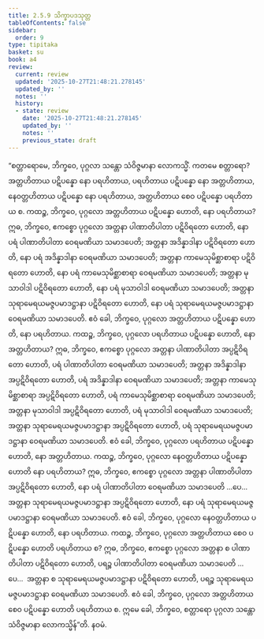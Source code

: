 ```yaml
---
title: 2.5.9 သိက္ခာပဒသုတ္တ
tableOfContents: false
sidebar:
  order: 9
type: tipitaka
basket: su
book: a4
review:
  current: review
  updated: '2025-10-27T21:48:21.278145'
  updated_by: ''
  notes: ''
  history:
  - state: review
    date: '2025-10-27T21:48:21.278145'
    updated_by: ''
    notes: ''
    previous_state: draft
---
```



<ReviewStatus review={frontmatter.review} showDetails={true} />

<HypothesisAnnotation frontmatter={frontmatter} />

<DynamicBreadcrumb />

<Division number="99" book="a4" e="ch" v="15" p="411">

<Paragraph number="657" book="a4">
“စတ္တာရောမေ, ဘိက္ခဝေ, ပုဂ္ဂလာ သန္တော သံဝိဇ္ဇမာနာ လောကသ္မိံ. ကတမေ စတ္တာရော? အတ္တဟိတာယ ပဋိပန္နော နော ပရဟိတာယ, ပရဟိတာယ ပဋိပန္နော နော အတ္တဟိတာယ, နေဝတ္တဟိတာယ ပဋိပန္နော နော ပရဟိတာယ, အတ္တဟိတာယ စေဝ ပဋိပန္နော ပရဟိတာယ စ.
</Paragraph>

<Paragraph number="658" book="a4">
ကထဉ္စ, ဘိက္ခဝေ, ပုဂ္ဂလော အတ္တဟိတာယ ပဋိပန္နော ဟောတိ, နော ပရဟိတာယ? ဣဓ, ဘိက္ခဝေ, ဧကစ္စော ပုဂ္ဂလော အတ္တနာ ပါဏာတိပါတာ ပဋိဝိရတော ဟောတိ, နော ပရံ ပါဏာတိပါတာ ဝေရမဏိယာ သမာဒပေတိ; အတ္တနာ အဒိန္နာဒါနာ ပဋိဝိရတော ဟောတိ, နော ပရံ အဒိန္နာဒါနာ ဝေရမဏိယာ သမာဒပေတိ; အတ္တနာ ကာမေသုမိစ္ဆာစာရာ ပဋိဝိရတော ဟောတိ, နော ပရံ ကာမေသုမိစ္ဆာစာရာ ဝေရမဏိယာ သမာဒပေတိ; အတ္တနာ မုသာဝါဒါ ပဋိဝိရတော ဟောတိ, နော ပရံ မုသာဝါဒါ ဝေရမဏိယာ သမာဒပေတိ; အတ္တနာ သုရာမေရယမဇ္ဇပမာဒဋ္ဌာနာ ပဋိဝိရတော ဟောတိ, နော ပရံ သုရာမေရယမဇ္ဇပမာဒဋ္ဌာနာ ဝေရမဏိယာ သမာဒပေတိ. ဧဝံ ခေါ, ဘိက္ခဝေ, ပုဂ္ဂလော အတ္တဟိတာယ ပဋိပန္နော ဟောတိ, နော ပရဟိတာယ.
</Paragraph>

<Paragraph number="659" book="a4">
ကထဉ္စ, ဘိက္ခဝေ, ပုဂ္ဂလော ပရဟိတာယ ပဋိပန္နော ဟောတိ, နော အတ္တဟိတာယ? ဣဓ, ဘိက္ခဝေ, ဧကစ္စော ပုဂ္ဂလော အတ္တနာ ပါဏာတိပါတာ အပ္ပဋိဝိရတော ဟောတိ, ပရံ ပါဏာတိပါတာ ဝေရမဏိယာ သမာဒပေတိ; အတ္တနာ အဒိန္နာဒါနာ အပ္ပဋိဝိရတော ဟောတိ, ပရံ အဒိန္နာဒါနာ ဝေရမဏိယာ သမာဒပေတိ; အတ္တနာ ကာမေသုမိစ္ဆာစာရာ အပ္ပဋိဝိရတော ဟောတိ, ပရံ ကာမေသုမိစ္ဆာစာရာ ဝေရမဏိယာ သမာဒပေတိ; အတ္တနာ မုသာဝါဒါ အပ္ပဋိဝိရတော ဟောတိ, ပရံ မုသာဝါဒါ ဝေရမဏိယာ သမာဒပေတိ; အတ္တနာ သုရာမေရယမဇ္ဇပမာဒဋ္ဌာနာ အပ္ပဋိဝိရတော ဟောတိ, ပရံ သုရာမေရယမဇ္ဇပမာဒဋ္ဌာနာ ဝေရမဏိယာ သမာဒပေတိ. ဧဝံ ခေါ, ဘိက္ခဝေ, ပုဂ္ဂလော ပရဟိတာယ ပဋိပန္နော ဟောတိ, နော အတ္တဟိတာယ.
</Paragraph>

<Paragraph number="660" book="a4">
ကထဉ္စ, ဘိက္ခဝေ, ပုဂ္ဂလော နေဝတ္တဟိတာယ ပဋိပန္နော ဟောတိ နော ပရဟိတာယ? ဣဓ, ဘိက္ခဝေ, ဧကစ္စော ပုဂ္ဂလော အတ္တနာ ပါဏာတိပါတာ အပ္ပဋိဝိရတော ဟောတိ, နော ပရံ ပါဏာတိပါတာ ဝေရမဏိယာ သမာဒပေတိ …ပေ…  အတ္တနာ သုရာမေရယမဇ္ဇပမာဒဋ္ဌာနာ အပ္ပဋိဝိရတော ဟောတိ, နော ပရံ သုရာမေရယမဇ္ဇပမာဒဋ္ဌာနာ ဝေရမဏိယာ သမာဒပေတိ. ဧဝံ ခေါ, ဘိက္ခဝေ, ပုဂ္ဂလော နေဝတ္တဟိတာယ ပဋိပန္နော ဟောတိ, နော ပရဟိတာယ.
</Paragraph>

<Paragraph number="661" book="a4">
ကထဉ္စ, ဘိက္ခဝေ, ပုဂ္ဂလော အတ္တဟိတာယ စေဝ ပဋိပန္နော ဟောတိ ပရဟိတာယ စ? ဣဓ, ဘိက္ခဝေ, ဧကစ္စော ပုဂ္ဂလော အတ္တနာ စ ပါဏာတိပါတာ ပဋိဝိရတော ဟောတိ, ပရဉ္စ ပါဏာတိပါတာ ဝေရမဏိယာ သမာဒပေတိ …ပေ…  အတ္တနာ စ သုရာမေရယမဇ္ဇပမာဒဋ္ဌာနာ ပဋိဝိရတော ဟောတိ, ပရဉ္စ သုရာမေရယမဇ္ဇပမာဒဋ္ဌာနာ ဝေရမဏိယာ သမာဒပေတိ. ဧဝံ ခေါ, ဘိက္ခဝေ, ပုဂ္ဂလော အတ္တဟိတာယ စေဝ ပဋိပန္နော ဟောတိ ပရဟိတာယ စ. ဣမေ ခေါ, ဘိက္ခဝေ, စတ္တာရော ပုဂ္ဂလာ သန္တော သံဝိဇ္ဇမာနာ လောကသ္မိန်”တိ.

</Paragraph>
</Division>

<Paragraph number="662" type="center" book="a4">
နဝမံ.
</Paragraph>